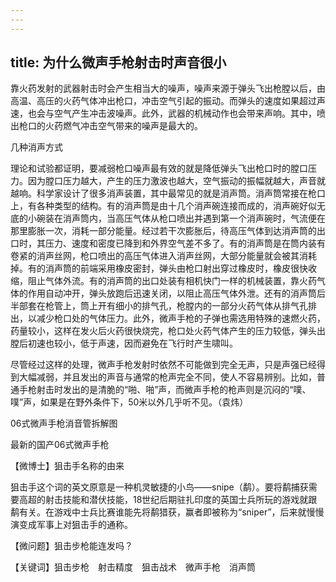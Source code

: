 ```yaml
---
---
---
```

title: 为什么微声手枪射击时声音很小
---




靠火药发射的武器射击时会产生相当大的噪声，噪声来源于弹头飞出枪膛以后，由高温、高压的火药气体冲出枪口，冲击空气引起的振动。而弹头的速度如果超过声速，也会与空气产生冲击波噪声。此外，武器的机械动作也会带来声响。其中，喷出枪口的火药燃气冲击空气带来的噪声是最大的。

几种消声方式



理论和试验都证明，要减弱枪口噪声最有效的就是降低弹头飞出枪口时的膛口压力。因为膛口压力越大，产生的压力激波也越大，空气振动的振幅就越大，声音就越响。科学家设计了很多消声装置，其中最常见的就是消声筒。消声筒常接在枪口上，有各种类型的结构。有的消声筒是由十几个消声碗连接而成的，消声碗好似无底的小碗装在消声筒内，当高压气体从枪口喷出并遇到第一个消声碗时，气流便在那里膨胀一次，消耗一部分能量。经过若干次膨胀后，待高压气体到达消声筒的出口时，其压力、速度和密度已降到和外界空气差不多了。有的消声筒是在筒内装有卷紧的消声丝网，枪口喷出的高压气体进入消声丝网，大部分能量就会被其消耗掉。有的消声筒的前端采用橡皮密封，弹头由枪口射出穿过橡皮时，橡皮很快收缩，阻止气体外流。有的消声筒的出口处装有相机快门一样的机械装置，靠火药气体的作用自动冲开，弹头放跑后迅速关闭，以阻止高压气体外泄。还有的消声筒后半部套在枪管上，筒上开有细小的排气孔，枪膛内的一部分火药气体从排气孔排出，以减少枪口处的气体压力。此外，微声手枪的子弹也需选用特殊的速燃火药，药量较小，这样在发火后火药很快烧完，枪口处火药气体产生的压力较低，弹头出膛后初速也较小，低于声速，因而避免在飞行时产生啸叫。

尽管经过这样的处理，微声手枪发射时依然不可能做到完全无声，只是声强已经得到大幅减弱，并且发出的声音与通常的枪声完全不同，使人不容易辨别。比如，普通手枪射击时发出的是清脆的“啪、啪”声，而微声手枪的枪声则是沉闷的“噗、噗”声，如果是在野外条件下，50米以外几乎听不见。（袁炜）

06式微声手枪消音管拆解图



最新的国产06式微声手枪





【微博士】狙击手名称的由来

狙击手这个词的英文原意是一种机灵敏捷的小鸟——snipe（鹬）。要将鹬捕获需要高超的射击技能和潜伏技能，18世纪后期驻扎印度的英国士兵所玩的游戏就跟鹬有关。在游戏中士兵比赛谁能先将鹬猎获，赢者即被称为“sniper”，后来就慢慢演变成军事上对狙击手的通称。

【微问题】狙击步枪能连发吗？

【关键词】狙击步枪　射击精度　狙击战术　微声手枪　消声筒